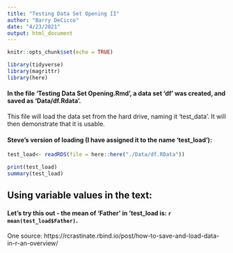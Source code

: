```yaml
---
title: "Testing Data Set Opening II"
author: "Barry DeCicco"
date: "4/23/2021"
output: html_document
---
```


```r
knitr::opts_chunk$set(echo = TRUE)
```


```r
library(tidyverse)
library(magrittr)
library(here)

```
#### In the file 'Testing Data Set Opening.Rmd', a data set 'df' was created, and saved as 'Data/df.Rdata'.

This file will load the data set from the hard drive, naming it 'test_data'.
It will then demonstrate that it is usable.


#### Steve's version of loading (I have assigned it to the name 'test_load'):


```r
test_load<- readRDS(file = here::here("./Data/df.RData"))
```



```r

print(test_load)
summary(test_load)

```

## Using variable values in the text:

#### Let's try this out - the mean of 'Father' in 'test_load is:  `r mean(test_load$Father)`.


One source:  https://rcrastinate.rbind.io/post/how-to-save-and-load-data-in-r-an-overview/
